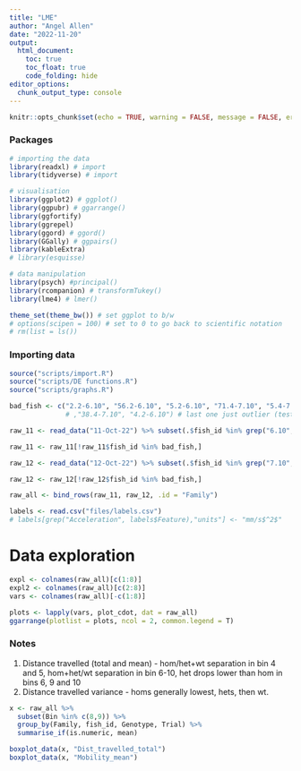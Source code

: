 ```yaml
---
title: "LME"
author: "Angel Allen"
date: "2022-11-20"
output:
  html_document:
    toc: true
    toc_float: true
    code_folding: hide
editor_options: 
  chunk_output_type: console
---
```


```r
knitr::opts_chunk$set(echo = TRUE, warning = FALSE, message = FALSE, error = FALSE)
```

### Packages

```r
# importing the data
library(readxl) # import
library(tidyverse) # import

# visualisation
library(ggplot2) # ggplot()
library(ggpubr) # ggarrange()
library(ggfortify)
library(ggrepel)
library(ggord) # ggord()
library(GGally) # ggpairs()
library(kableExtra)
# library(esquisse)

# data manipulation
library(psych) #principal()
library(rcompanion) # transformTukey()
library(lme4) # lmer()

theme_set(theme_bw()) # set ggplot to b/w
# options(scipen = 100) # set to 0 to go back to scientific notation
# rm(list = ls())
```

### Importing data

```r
source("scripts/import.R")
source("scripts/DE functions.R")
source("scripts/graphs.R")

bad_fish <- c("2.2-6.10", "56.2-6.10", "5.2-6.10", "71.4-7.10", "5.4-7.10")
              # ,"38.4-7.10", "4.2-6.10") # last one just outlier (testing)

raw_11 <- read_data("11-Oct-22") %>% subset(.$fish_id %in% grep("6.10", .$fish_id, value = T))

raw_11 <- raw_11[!raw_11$fish_id %in% bad_fish,]

raw_12 <- read_data("12-Oct-22") %>% subset(.$fish_id %in% grep("7.10", .$fish_id, value = T))

raw_12 <- raw_12[!raw_12$fish_id %in% bad_fish,]

raw_all <- bind_rows(raw_11, raw_12, .id = "Family")
```

```r
labels <- read.csv("files/labels.csv")
# labels[grep("Acceleration", labels$Feature),"units"] <- "mm/s$^2$"
```

# Data exploration

```r
expl <- colnames(raw_all)[c(1:8)]
expl2 <- colnames(raw_all)[c(2:8)]
vars <- colnames(raw_all)[-c(1:8)]
```

```r
plots <- lapply(vars, plot_cdot, dat = raw_all)
ggarrange(plotlist = plots, ncol = 2, common.legend = T)
```

### Notes

1. Distance travelled (total and mean) - hom/het+wt separation in bin 4 and 5, hom+het/wt separation in bin 6-10, het drops lower than hom in bins 6, 9 and 10
2. Distance travelled variance - homs generally lowest, hets, then wt. 

```r
x <- raw_all %>%
  subset(Bin %in% c(8,9)) %>%
  group_by(Family, fish_id, Genotype, Trial) %>%
  summarise_if(is.numeric, mean)

boxplot_data(x, "Dist_travelled_total")
boxplot_data(x, "Mobility_mean")
```



